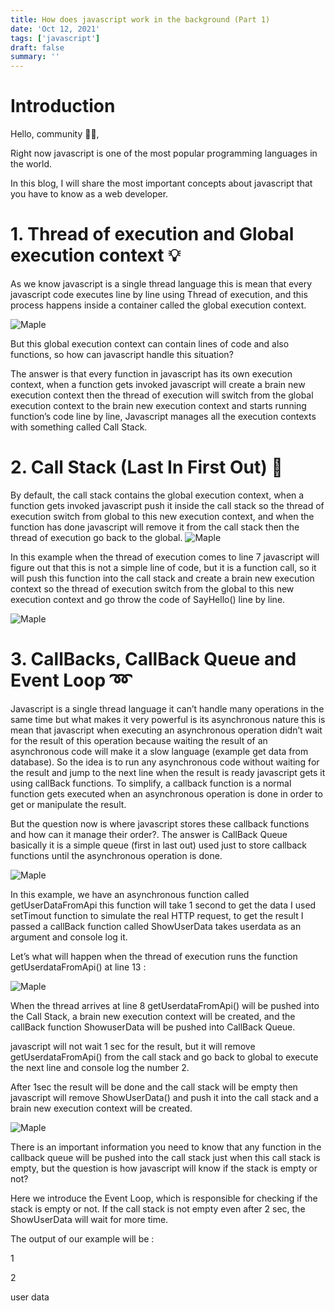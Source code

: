 ```yaml
---
title: How does javascript work in the background (Part 1)
date: 'Oct 12, 2021'
tags: ['javascript']
draft: false
summary: ''
---
```


# Introduction

Hello, community 🙌🏻,

Right now javascript is one of the most popular programming languages in the world.

In this blog, I will share the most important concepts about javascript that you have to know as a web developer.

# 1. Thread of execution and Global execution context 💡

As we know javascript is a single thread language this is mean that every javascript code executes line by line using Thread of execution, and this process happens inside a container called the global execution context.

![Maple](/static/images/js-part1/1.png)

But this global execution context can contain lines of code and also functions, so how can javascript handle this situation?

The answer is that every function in javascript has its own execution context, when a function gets invoked javascript will create a brain new execution context then the thread of execution will switch from the global execution context to the brain new execution context and starts running function’s code line by line, Javascript manages all the execution contexts with something called Call Stack.

# 2. Call Stack (Last In First Out) 🧮

By default, the call stack contains the global execution context, when a function gets invoked javascript push it inside the call stack so the thread of execution switch from global to this new execution context, and when the function has done javascript will remove it from the call stack then the thread of execution go back to the global.
![Maple](/static/images/js-part1/2.png)

In this example when the thread of execution comes to line 7 javascript will figure out that this is not a simple line of code, but it is a function call, so it will push this function into the call stack and create a brain new execution context so the thread of execution switch from the global to this new execution context and go throw the code of SayHello() line by line.

![Maple](/static/images/js-part1/3.png)

# 3. CallBacks, CallBack Queue and Event Loop ➿

Javascript is a single thread language it can’t handle many operations in the same time but what makes it very powerful is its asynchronous nature this is mean that javascript when executing an asynchronous operation didn’t wait for the result of this operation because waiting the result of an asynchronous code will make it a slow language (example get data from database). So the idea is to run any asynchronous code without waiting for the result and jump to the next line when the result is ready javascript gets it using callBack functions. To simplify, a callback function is a normal function gets executed when an asynchronous operation is done in order to get or manipulate the result.

But the question now is where javascript stores these callback functions and how can it manage their order?. The answer is CallBack Queue basically it is a simple queue (first in last out) used just to store callback functions until the asynchronous operation is done.

![Maple](/static/images/js-part1/4.png)

In this example, we have an asynchronous function called getUserDataFromApi this function will take 1 second to get the data I used setTimout function to simulate the real HTTP request, to get the result I passed a callBack function called ShowUserData takes userdata as an argument and console log it.

Let’s what will happen when the thread of execution runs the function getUserdataFromApi() at line 13 :

![Maple](/static/images/js-part1/5.png)

When the thread arrives at line 8 getUserdataFromApi() will be pushed into the Call Stack, a brain new execution context will be created, and the callBack function ShowuserData will be pushed into CallBack Queue.

javascript will not wait 1 sec for the result, but it will remove getUserdataFromApi() from the call stack and go back to global to execute the next line and console log the number 2.

After 1sec the result will be done and the call stack will be empty then javascript will remove ShowUserData() and push it into the call stack and a brain new execution context will be created.

![Maple](/static/images/js-part1/6.png)

There is an important information you need to know that any function in the callback queue will be pushed into the call stack just when this call stack is empty, but the question is how javascript will know if the stack is empty or not?

Here we introduce the Event Loop, which is responsible for checking if the stack is empty or not. If the call stack is not empty even after 2 sec, the ShowUserData will wait for more time.

The output of our example will be :

1

2

user data
